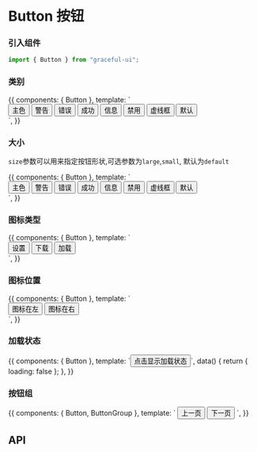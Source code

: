 
<Meta title="通用|按钮" component={Button} />

# Button 按钮

### 引入组件

```js
import { Button } from "graceful-ui";
```

### 类别

<Preview>
  <Story name="类别">
    {{
      components: { Button },
      template: `
        <div>
            <Button type="primary">主色</Button> 
            <Button type="warning">警告</Button> 
            <Button type="error">错误</Button> 
            <Button type="success">成功</Button> 
            <Button type="info">信息</Button> 
            <Button type="disabled">禁用</Button> 
            <Button type="dashed">虚线框</Button> 
            <Button>默认</Button> 
        </div>
      `,
    }}
  </Story>
</Preview>

### 大小

`size`参数可以用来指定按钮形状,可选参数为`large`,`small`, 默认为`default`

<Preview>
  <Story name="圆角">
    {{
      components: { Button },
      template: `
        <div>
            <Button type="primary" size="large">主色</Button> 
            <Button type="warning">警告</Button> 
            <Button type="error" size="small">错误</Button> 
            <Button type="success" size="large">成功</Button> 
            <Button type="info">信息</Button> 
            <Button type="disabled" size="small">禁用</Button> 
            <Button type="dashed">虚线框</Button> 
            <Button>默认</Button> 
        </div>
      `,
    }}
  </Story>
</Preview>

### 图标类型

<Preview>
  <Story name="图标类型">
    {{
      components: { Button },
      template: `
        <div>
          <Button icon="setting">设置</Button>
          <Button icon="download">下载</Button>
          <Button icon="loading">加载</Button>
        </div>
      `,
    }}
  </Story>
</Preview>

### 图标位置

<Preview>
  <Story name="图标位置">
    {{
      components: { Button },
      template: `<div>
        <Button icon="download" iconPosition="left">图标在左</Button>
        <Button icon="download" iconPosition="right">图标在右</Button>
      </div>`,
    }}
  </Story>
</Preview>

### 加载状态

<Preview>
  <Story name="加载状态">
    {{
      components: { Button },
      template: `<Button :loading="loading" @click="loading = !loading">点击显示加载状态</Button>`,
      data() {
        return { loading: false };
      },
    }}
  </Story>
</Preview>

### 按钮组

<Preview>
  <Story name="按钮组">
    {{
      components: { Button, ButtonGroup },
      template: ` <ButtonGroup> <Button icon="left">上一页</Button> <Button icon="right" iconPosition="right">下一页</Button> </ButtonGroup>`,
    }}
  </Story>
</Preview>

## API

<Props of={Button} />
